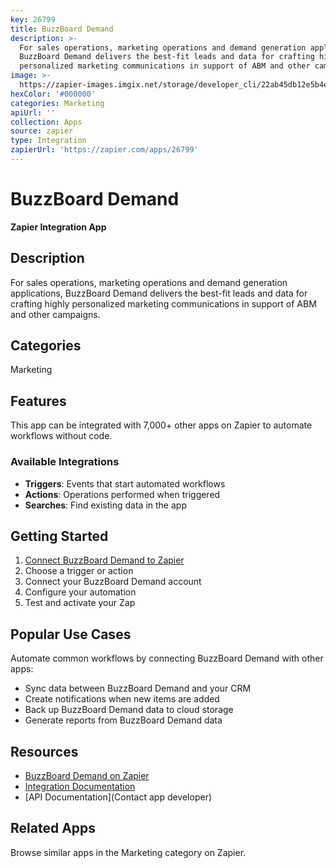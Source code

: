 ```yaml
---
key: 26799
title: BuzzBoard Demand
description: >-
  For sales operations, marketing operations and demand generation applications,
  BuzzBoard Demand delivers the best-fit leads and data for crafting highly
  personalized marketing communications in support of ABM and other campaigns.
image: >-
  https://zapier-images.imgix.net/storage/developer_cli/22ab45db12e5b4eb0d75e6bf9cc25ec9_4.png?auto=format%2Ccompress&ixlib=python-3.0.0&q=50
hexColor: '#000000'
categories: Marketing
apiUrl: ''
collection: Apps
source: zapier
type: Integration
zapierUrl: 'https://zapier.com/apps/26799'
---
```

# BuzzBoard Demand

**Zapier Integration App**

## Description

For sales operations, marketing operations and demand generation applications, BuzzBoard Demand delivers the best-fit leads and data for crafting highly personalized marketing communications in support of ABM and other campaigns.

## Categories

Marketing

## Features

This app can be integrated with 7,000+ other apps on Zapier to automate workflows without code.

### Available Integrations

- **Triggers**: Events that start automated workflows
- **Actions**: Operations performed when triggered
- **Searches**: Find existing data in the app

## Getting Started

1. [Connect BuzzBoard Demand to Zapier](https://zapier.com/apps/26799)
2. Choose a trigger or action
3. Connect your BuzzBoard Demand account
4. Configure your automation
5. Test and activate your Zap

## Popular Use Cases

Automate common workflows by connecting BuzzBoard Demand with other apps:

- Sync data between BuzzBoard Demand and your CRM
- Create notifications when new items are added
- Back up BuzzBoard Demand data to cloud storage
- Generate reports from BuzzBoard Demand data

## Resources

- [BuzzBoard Demand on Zapier](https://zapier.com/apps/26799)
- [Integration Documentation](https://zapier.com/apps/26799/integrations)
- [API Documentation](Contact app developer)

## Related Apps

Browse similar apps in the Marketing category on Zapier.
